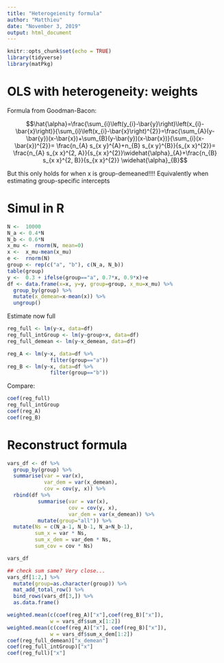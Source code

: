 ```yaml
---
title: "Heterogeienity formula"
author: "Matthieu"
date: "November 3, 2019"
output: html_document
---
```


```r
knitr::opts_chunk$set(echo = TRUE)
library(tidyverse)
library(matPkg)
```

# OLS with heterogeneity: weights

Formula from Goodman-Bacon:

$$\hat{\alpha}=\frac{\sum_{i}\left(y_{i}-\bar{y}\right)\left(x_{i}-\bar{x}\right)}{\sum_{i}\left(x_{i}-\bar{x}\right)^{2}}=\frac{\sum_{A}(y-\bar{y})(x-\bar{x})+\sum_{B}(y-\bar{y})(x-\bar{x})}{\sum_{i}(x-\bar{x})^{2}}=
\frac{n_{A} s_{x y}^{A}+n_{B} s_{x y}^{B}}{s_{x x}^{2}}=
\frac{n_{A} s_{x x}^{2, A}}{s_{x x}^{2}}\widehat{\alpha}_{A}+\frac{n_{B} s_{x x}^{2, B}}{s_{x x}^{2}} \widehat{\alpha}_{B}$$

But this only holds for when x is group-demeaned!!!! Equivalently when estimating group-specific intercepts

# Simul in R

```r
N <-  10000
N_a <- 0.4*N
N_b <- 0.6*N
x_mu <-  rnorm(N, mean=0)
x <-  x_mu-mean(x_mu)
e <-  rnorm(N)
group <- rep(c("a", "b"), c(N_a, N_b))
table(group)
y <-  0.3 + ifelse(group=="a", 0.7*x, 0.9*x)+e
df <- data.frame(x=x, y=y, group=group, x_mu=x_mu) %>% 
  group_by(group) %>% 
  mutate(x_demean=x-mean(x)) %>% 
  ungroup()
```


Estimate now full

```r
reg_full <- lm(y~x, data=df)
reg_full_intGroup <- lm(y~group+x, data=df)
reg_full_demean <- lm(y~x_demean, data=df)

reg_A <- lm(y~x, data=df %>% 
              filter(group=="a")) 
reg_B <- lm(y~x, data=df %>% 
              filter(group=="b"))
```


Compare:

```r
coef(reg_full)
reg_full_intGroup
coef(reg_A)
coef(reg_B)
```


# Reconstruct formula

```r
vars_df <- df %>% 
  group_by(group) %>% 
  summarise(var = var(x),
            var_dem = var(x_demean),
            cov = cov(y, x)) %>% 
  rbind(df %>% 
          summarise(var = var(x),
                    cov = cov(y, x),
                    var_dem = var(x_demean)) %>% 
          mutate(group="all")) %>% 
  mutate(Ns = c(N_a-1, N_b-1, N_a+N_b-1),
         sum_x = var * Ns,
         sum_x_dem = var_dem * Ns,
         sum_cov = cov * Ns)

vars_df

## check sum same? Very close...
vars_df[1:2,] %>% 
  mutate(group=as.character(group)) %>% 
  mat_add_total_row() %>% 
  bind_rows(vars_df[3,]) %>% 
  as.data.frame()

```

```r
weighted.mean(c(coef(reg_A)["x"],coef(reg_B)["x"]),
              w = vars_df$sum_x[1:2])
weighted.mean(c(coef(reg_A)["x"], coef(reg_B)["x"]),
              w = vars_df$sum_x_dem[1:2])
coef(reg_full_demean)["x_demean"]
coef(reg_full_intGroup)["x"]
coef(reg_full)["x"]
```


